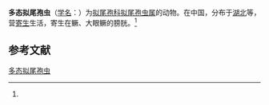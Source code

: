{{Speciesbox
| name = 多态拟尾孢虫
| status = 
| status_system = 
| image = 
| genus = Myxobilatus
| species = polymorphus
| authority = (Nie et Li, 1992)<ref name='id9703'>{{cite web| url =http://www.bioinfo.cn/db05/BjdwSpecies.php?action=view&id=9703| title =多态拟尾孢虫| work =《中国动物物种编目数据库》| publisher =中国科学院微生物研究所| author =中国科学院动物研究所| accessdate =2009-04-16| deadurl =yes| archiveurl =https://web.archive.org/web/20160305030831/http://www.bioinfo.cn/db05/BjdwSpecies.php?action=view&id=9703| archivedate =2016-03-05}}</ref>
}}

'''多态拟尾孢虫'''（[[学名|学名]]：{{lang|la|''Myxobilatus polymorphus''}}）为[[拟尾孢科|拟尾孢科]][[拟尾孢虫属|拟尾孢虫属]]的动物。在中国，分布于[[湖北|湖北]]等，营[[寄生|寄生]]生活，寄生在鳜、大眼鳜的膀胱。<ref name='id9703'/>

== 参考文献 ==
{{reflist}}

{{Wikispecies|Myxobilatus polymorphus}}

[[Category:拟尾孢虫属|多态拟尾孢虫]]


{{Cnidarian-stub}}